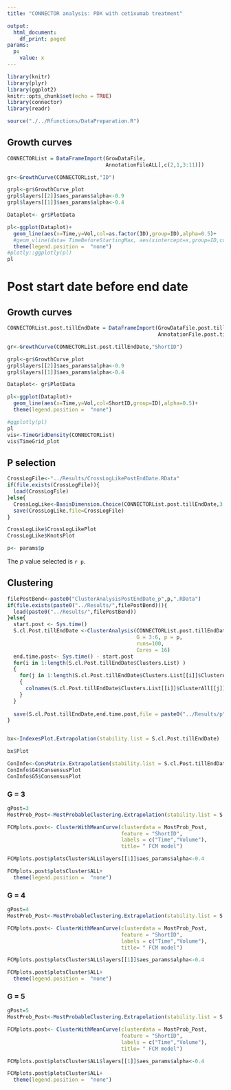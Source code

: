 ```yaml
---
title: "CONNECTOR analysis: PDX with cetixumab treatment"

output:
  html_document:
    df_print: paged
params:
  p:
    value: x
---
```


```r
library(knitr)
library(plyr)
library(ggplot2)
knitr::opts_chunk$set(echo = TRUE)
library(connector)
library(readr)

source("./../Rfunctions/DataPreparation.R")

```

## Growth curves

```r

CONNECTORList = DataFrameImport(GrowDataFile,
                                AnnotationFileALL[,c(2,1,3:11)])

gr<-GrowthCurve(CONNECTORList,"ID")

grpl<-gr$GrowthCurve_plot 
grpl$layers[[2]]$aes_params$alpha<-0.9 
grpl$layers[[1]]$aes_params$alpha<-0.4 

Dataplot<- gr$PlotData 

pl<-ggplot(Dataplot)+
  geom_line(aes(x=Time,y=Vol,col=as.factor(ID),group=ID),alpha=0.5)+
  #geom_vline(data= TimeBeforeStartingMax, aes(xintercept=x,group=ID,col=as.factor(ID) ))+
  theme(legend.position =  "none")
#plotly::ggplotly(pl)
pl
```

# Post start date before end date
## Growth curves

```r
CONNECTORList.post.tillEndDate = DataFrameImport(GrowDataFile.post.tillEndDate,
                                                 AnnotationFile.post.tillEndDate[,c(2,1,3:11)])

gr<-GrowthCurve(CONNECTORList.post.tillEndDate,"ShortID")

grpl<-gr$GrowthCurve_plot 
grpl$layers[[2]]$aes_params$alpha<-0.9 
grpl$layers[[1]]$aes_params$alpha<-0.4 

Dataplot<- gr$PlotData 

pl<-ggplot(Dataplot)+
  geom_line(aes(x=Time,y=Vol,col=ShortID,group=ID),alpha=0.5)+
  theme(legend.position =  "none")

#ggplotly(pl)
pl
vis<-TimeGridDensity(CONNECTORList)
vis$TimeGrid_plot


```


## P selection

```r

CrossLogFile<-"../Results/CrossLogLikePostEndDate.RData"
if(file.exists(CrossLogFile)){
  load(CrossLogFile)
}else{
  CrossLogLike<-BasisDimension.Choice(CONNECTORList.post.tillEndDate,3:8,Cores = 10)
  save(CrossLogLike,file=CrossLogFile)
}

CrossLogLike$CrossLogLikePlot
CrossLogLike$KnotsPlot

p<- params$p
```

The *p* value selected is `r p`.


## Clustering

```r
filePostBend<-paste0("ClusterAnalysisPostEndDate_p",p,".RData")
if(file.exists(paste0("../Results/",filePostBend))){
  load(paste0("../Results/",filePostBend))
}else{
  start.post <- Sys.time()
  S.cl.Post.tillEndDate <-ClusterAnalysis(CONNECTORList.post.tillEndDate, 
                                          G = 3:6, p = p,
                                          runs=100,
                                          Cores = 16)
  end.time.post<- Sys.time() - start.post
  for(i in 1:length(S.cl.Post.tillEndDate$Clusters.List) )
  {
    for(j in 1:length(S.cl.Post.tillEndDate$Clusters.List[[i]]$ClusterAll) )
    {
      colnames(S.cl.Post.tillEndDate$Clusters.List[[i]]$ClusterAll[[j]]$FCM$cluster$ClustCurve) =  c("ID","Times","Vol","Cluster")
    }
  }
  
  save(S.cl.Post.tillEndDate,end.time.post,file = paste0("../Results/p",p,"/",filePostBend))
}


bx<-IndexesPlot.Extrapolation(stability.list = S.cl.Post.tillEndDate)
```

```r
bx$Plot
```

```r

ConInfo<-ConsMatrix.Extrapolation(stability.list = S.cl.Post.tillEndDate)
ConInfo$G4$ConsensusPlot
ConInfo$G5$ConsensusPlot
```

### G = 3

```r
gPost=3
MostProb_Post<-MostProbableClustering.Extrapolation(stability.list = S.cl.Post.tillEndDate, G=gPost)

FCMplots.post<- ClusterWithMeanCurve(clusterdata = MostProb_Post,
                                     feature = "ShortID",
                                     labels = c("Time","Volume"),
                                     title= " FCM model")

```


```r
FCMplots.post$plotsCluster$ALL$layers[[1]]$aes_params$alpha<-0.4

FCMplots.post$plotsCluster$ALL+
  theme(legend.position =  "none")

```

### G = 4

```r
gPost=4
MostProb_Post<-MostProbableClustering.Extrapolation(stability.list = S.cl.Post.tillEndDate, G=gPost)

FCMplots.post<- ClusterWithMeanCurve(clusterdata = MostProb_Post,
                                     feature = "ShortID",
                                     labels = c("Time","Volume"),
                                     title= " FCM model")

```


```r
FCMplots.post$plotsCluster$ALL$layers[[1]]$aes_params$alpha<-0.4

FCMplots.post$plotsCluster$ALL+
  theme(legend.position =  "none")

```


### G = 5

```r
gPost=5
MostProb_Post<-MostProbableClustering.Extrapolation(stability.list = S.cl.Post.tillEndDate, G=gPost)

FCMplots.post<- ClusterWithMeanCurve(clusterdata = MostProb_Post,
                                     feature = "ShortID",
                                     labels = c("Time","Volume"),
                                     title= " FCM model")

```

```r
FCMplots.post$plotsCluster$ALL$layers[[1]]$aes_params$alpha<-0.4

FCMplots.post$plotsCluster$ALL+
  theme(legend.position =  "none")

```
